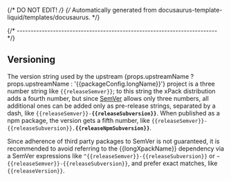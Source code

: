 {/* DO NOT EDIT! */}
{/* Automatically generated from docusaurus-template-liquid/templates/docusaurus. */}



{/* ------------------------------------------------------------------------ */}

## Versioning

The version string used by the
upstream {props.upstreamName ? props.upstreamName : '{{packageConfig.longName}}'} project
is a three number string
like <code>{{releaseSemver}}</code>;
to this string the xPack distribution adds a fourth number,
but since [SemVer](https://semver.org) allows only three numbers,
all additional ones can
be added only as pre-release strings, separated by a dash,
like <code>{{releaseSemver}}-<b>{{releaseSubversion}}</b></code>. When
published as a npm package, the version gets
a fifth number,
like <code>{{releaseSemver}}-{{releaseSubversion}}.<b>{{releaseNpmSubversion}}</b></code>.

Since adherence of third party packages to SemVer is not guaranteed,
it is recommended to avoid referring to the {{longXpackName}} dependency via
a SemVer expressions
like <code>^{{releaseSemver}}-{{releaseSubversion}}</code> or <code>~{{releaseSemver}}-{{releaseSubversion}}</code>, and
prefer exact matches,
like <code>{{releaseVersion}}</code>.

